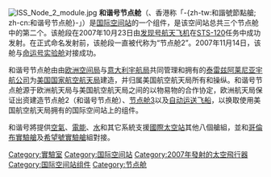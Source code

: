 {{Unreferenced |time=2010-02-12T15:12:26+00:00 }}
{{noteTA
|G1=Aero
}}
{{Otheruses|和谐号|subject=[[国际空间站|国际空间站]]的一个组件|other=和諧號其他意思}}
[[File:ISS_Node_2_module.jpg|thumb]]
'''和谐号节点舱'''（{{lang-en|Harmony}}、香港称「-{zh-tw:和諧號節點艙; zh-cn:和谐号节点舱}-」）是[[国际空间站|国际空间站]]的一个组件，是该空间站总共三个节点舱中的第二个。该舱段在2007年10月23日由[[发现号航天飞机|发现号航天飞机]]在[[STS-120|STS-120]]任务中成功发射。在正式命名发射前，该舱段一直被代称为“节点舱2”。2007年11月14日，该舱与[[命运号实验舱|命运号实验舱]]对接成功。 
 
和谐号节点舱由由[[欧洲航天局|欧洲空间局]]与[[義大利太空總署|意大利宇航局]]共同管理和拥有的[[泰雷兹阿莱尼亚宇航公司|泰雷兹阿莱尼亚宇航公司]]为[[美国国家航空航天局|美国国家航空航天局]]建造，并归属美国航空航天局所有和操纵。和谐号节点舱源于欧洲航天局与美国航空航天局之间的以物易物的合作协定，欧洲航天局保证出资建造节点舱2（和谐号节点舱）、[[节点舱3|节点舱3]]以及[[多用途后勤组件|自动运送飞船]]，以换取使用美国航空航天局拥有的国际空间站上的组件。

和谐号將提供[[空氣|空氣]]、[[電能|電能]]、[[水|水]]和其它系統支援[[國際太空站|國際太空站]]其他八個艙組，並和[[哥倫布實驗艙|哥倫布實驗艙]]及[[希望號實驗艙|希望號實驗艙]]組對接。

{{ISS modules}}

[[Category:實驗室|Category:實驗室]]
[[Category:国际空间站|Category:国际空间站]]
[[Category:2007年發射的太空飛行器|Category:2007年發射的太空飛行器]]
[[Category:国际空间站组件|Category:国际空间站组件]]
[[Category:节点舱|Category:节点舱]]